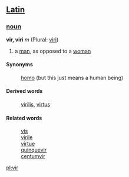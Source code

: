 ==[[Latin]]==
===[[noun]]===
'''vir, viri''' ''m'' (Plural: [[viri]])

# a [[man]], as opposed to a [[woman]]

====Synonyms====
: [[homo]] (but this just means a human being)
====Derived words====
: [[virilis]], [[virtus]]

====Related words====
: [[vis]]
: [[virile]]
: [[virtue]]
: [[quinquevir]]
: [[centumvir]]

[[pl:vir]]